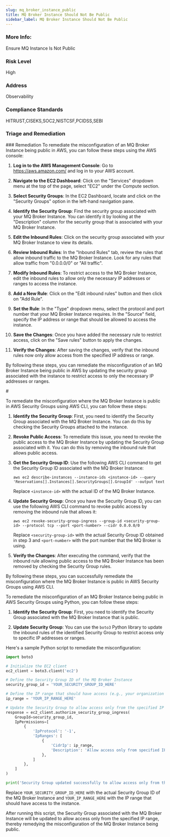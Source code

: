 ```yaml
---
slug: mq_broker_instance_public
title: MQ Broker Instance Should Not Be Public
sidebar_label: MQ Broker Instance Should Not Be Public
---
```


### More Info:

Ensure MQ Instance Is Not Public

### Risk Level

High

### Address

Observability

### Compliance Standards

HITRUST,CISEKS,SOC2,NISTCSF,PCIDSS,SEBI


### Triage and Remediation
<Tabs>
<Tab title='Remediation'>
### Remediation

<AccordionGroup>
<Accordion title='Using Console' defaultOpen='true'>
To remediate the misconfiguration of an MQ Broker Instance being public in AWS, you can follow these steps using the AWS console:

1. **Log in to the AWS Management Console**: Go to https://aws.amazon.com/ and log in to your AWS account.

2. **Navigate to the EC2 Dashboard**: Click on the "Services" dropdown menu at the top of the page, select "EC2" under the Compute section.

3. **Select Security Groups**: In the EC2 Dashboard, locate and click on the "Security Groups" option in the left-hand navigation pane.

4. **Identify the Security Group**: Find the security group associated with your MQ Broker Instance. You can identify it by looking at the "Description" column for the security group that is associated with your MQ Broker Instance.

5. **Edit the Inbound Rules**: Click on the security group associated with your MQ Broker Instance to view its details.

6. **Review Inbound Rules**: In the "Inbound Rules" tab, review the rules that allow inbound traffic to the MQ Broker Instance. Look for any rules that allow traffic from "0.0.0.0/0" or "All traffic".

7. **Modify Inbound Rules**: To restrict access to the MQ Broker Instance, edit the inbound rules to allow only the necessary IP addresses or ranges to access the instance.

8. **Add a New Rule**: Click on the "Edit inbound rules" button and then click on "Add Rule".

9. **Set the Rule**: In the "Type" dropdown menu, select the protocol and port number that your MQ Broker Instance requires. In the "Source" field, specify the IP address or range that should be allowed to access the instance.

10. **Save the Changes**: Once you have added the necessary rule to restrict access, click on the "Save rules" button to apply the changes.

11. **Verify the Changes**: After saving the changes, verify that the inbound rules now only allow access from the specified IP address or range.

By following these steps, you can remediate the misconfiguration of an MQ Broker Instance being public in AWS by updating the security group associated with the instance to restrict access to only the necessary IP addresses or ranges.
</Accordion>

<Accordion title='Using CLI'>
#

To remediate the misconfiguration where the MQ Broker Instance is public in AWS Security Groups using AWS CLI, you can follow these steps:

1. **Identify the Security Group**: First, you need to identify the Security Group associated with the MQ Broker Instance. You can do this by checking the Security Groups attached to the instance.

2. **Revoke Public Access**: To remediate this issue, you need to revoke the public access to the MQ Broker Instance by updating the Security Group associated with it. You can do this by removing the inbound rule that allows public access.

3. **Get the Security Group ID**: Use the following AWS CLI command to get the Security Group ID associated with the MQ Broker Instance:
   ```
   aws ec2 describe-instances --instance-ids <instance-id> --query 'Reservations[].Instances[].SecurityGroups[].GroupId' --output text
   ```
   Replace `<instance-id>` with the actual ID of the MQ Broker Instance.

4. **Update Security Group**: Once you have the Security Group ID, you can use the following AWS CLI command to revoke public access by removing the inbound rule that allows it:
   ```
   aws ec2 revoke-security-group-ingress --group-id <security-group-id> --protocol tcp --port <port-number> --cidr 0.0.0.0/0
   ```
   Replace `<security-group-id>` with the actual Security Group ID obtained in step 3 and `<port-number>` with the port number that the MQ Broker is using.

5. **Verify the Changes**: After executing the command, verify that the inbound rule allowing public access to the MQ Broker Instance has been removed by checking the Security Group rules.

By following these steps, you can successfully remediate the misconfiguration where the MQ Broker Instance is public in AWS Security Groups using AWS CLI.
</Accordion>

<Accordion title='Using Python'>
To remediate the misconfiguration of an MQ Broker Instance being public in AWS Security Groups using Python, you can follow these steps:

1. **Identify the Security Group**: First, you need to identify the Security Group associated with the MQ Broker Instance that is public.

2. **Update Security Group**: You can use the `boto3` Python library to update the inbound rules of the identified Security Group to restrict access only to specific IP addresses or ranges.

Here's a sample Python script to remediate the misconfiguration:

```python
import boto3

# Initialize the EC2 client
ec2_client = boto3.client('ec2')

# Define the Security Group ID of the MQ Broker Instance
security_group_id = 'YOUR_SECURITY_GROUP_ID_HERE'

# Define the IP range that should have access (e.g., your organization's IP range)
ip_range = 'YOUR_IP_RANGE_HERE'

# Update the Security Group to allow access only from the specified IP range
response = ec2_client.authorize_security_group_ingress(
    GroupId=security_group_id,
    IpPermissions=[
        {
            'IpProtocol': '-1',
            'IpRanges': [
                {
                    'CidrIp': ip_range,
                    'Description': 'Allow access only from specified IP range'
                },
            ]
        },
    ]
)

print('Security Group updated successfully to allow access only from the specified IP range.')
```

Replace `YOUR_SECURITY_GROUP_ID_HERE` with the actual Security Group ID of the MQ Broker Instance and `YOUR_IP_RANGE_HERE` with the IP range that should have access to the instance.

After running this script, the Security Group associated with the MQ Broker Instance will be updated to allow access only from the specified IP range, thereby remedying the misconfiguration of the MQ Broker Instance being public.
</Accordion>

</AccordionGroup>
</Tab>
</Tabs>

